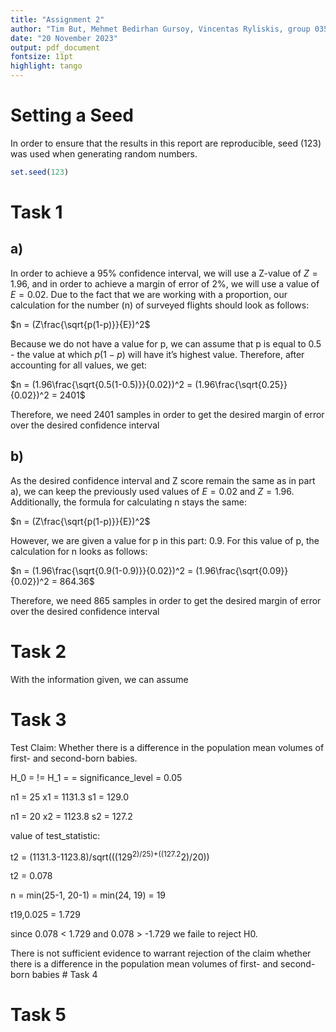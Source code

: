```yaml
---
title: "Assignment 2"
author: "Tim But, Mehmet Bedirhan Gursoy, Vincentas Ryliskis, group 035"
date: "20 November 2023"
output: pdf_document
fontsize: 11pt
highlight: tango
---
```

# Setting a Seed

In order to ensure that the results in this report are reproducible, seed (123) was used when generating random numbers.
```r
set.seed(123)
```
# Task 1

## a)

In order to achieve a 95% confidence interval, we will use a Z-value of $Z = 1.96$, and in order to achieve a margin of error of 2%, we will use a value of $E = 0.02$. Due to the fact that we are working with a proportion, our calculation for the number (n) of surveyed flights should look as follows:

$n = (Z\frac{\sqrt{p(1-p)}}{E})^2$

Because we do not have a value for p, we can assume that p is equal to 0.5 - the value at which $p(1-p)$ will have it's highest value. Therefore, after accounting for all values, we get:

$n = (1.96\frac{\sqrt{0.5(1-0.5)}}{0.02})^2 = (1.96\frac{\sqrt{0.25}}{0.02})^2 = 2401$

Therefore, we need 2401 samples in order to get the desired margin of error over the desired confidence interval

## b) 

As the desired confidence interval and Z score remain the same as in part a), we can keep the previously used values of $E = 0.02$ and $Z = 1.96$. Additionally, the formula for calculating n stays the same:

$n = (Z\frac{\sqrt{p(1-p)}}{E})^2$

However, we are given a value for p in this part: 0.9. For this value of p, the calculation for n looks as follows:

$n = (1.96\frac{\sqrt{0.9(1-0.9)}}{0.02})^2 = (1.96\frac{\sqrt{0.09}}{0.02})^2 = 864.36$

Therefore, we need 865 samples in order to get the desired margin of error over the desired confidence interval


# Task 2
With the information given, we can assume

# Task 3
Test Claim: Whether there is a difference in the population mean volumes of first- and
second-born babies.

H_0 = \mu1 != \mu2
H_1 = \mu1 = \mu2
significance_level = 0.05

n1 = 25
x1 = 1131.3
s1 = 129.0

n1 = 20
x2 = 1123.8
s2 = 127.2

value of test_statistic:

t2 = (1131.3-1123.8)/sqrt(((129^2)/25)+((127.2^2)/20))

t2 = 0.078

n = min(25-1, 20-1) = min(24, 19) = 19

t19,0.025 = 1.729

since 0.078 < 1.729 and 0.078 > -1.729 we faile to reject H0.

There is not sufficient evidence to warrant rejection of the claim whether there is a difference in the population mean volumes of first- and
second-born babies
# Task 4

# Task 5